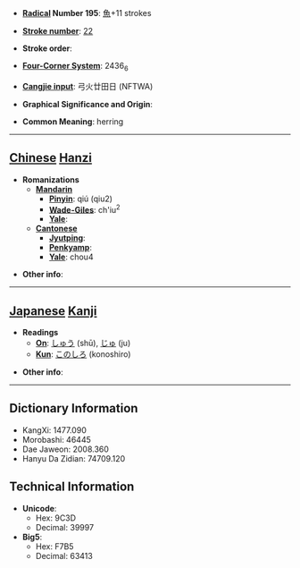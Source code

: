 * '''[[Wiktionary:Chinese radical index| Radical]] Number 195''': [[Wiktionary:Chinese radical index 魚|魚]]+11 strokes

* '''[[Wiktionary:Chinese total strokes index|Stroke number]]''': [[Wiktionary:Chinese total strokes index 22|22]]

* '''Stroke order''': 

* '''[[Wiktionary:Chinese four corner index|Four-Corner System]]''': 2436<sub>6</sub>

* '''[[Wiktionary:Chinese Cangjie index|Cangjie input]]''': 弓火廿田日 (NFTWA)

* '''Graphical Significance and Origin''': 

* '''Common Meaning''': herring

----

== [[Chinese]] [[Hanzi]] ==

* '''Romanizations'''
** '''[[Mandarin]]'''
*** '''[[Pinyin]]''': qiú (qiu2)
*** '''[[Wade-Giles]]''': ch'iu<sup>2</sup>
*** '''[[Yale]]''': 
** '''[[Cantonese]]'''
*** '''[[Jyutping]]''':
*** '''[[Penkyamp]]''': 
*** '''[[Yale]]''': chou4

* '''Other info''': 

----

== [[Japanese]] [[Kanji]] ==

* '''Readings'''
** '''[[On]]''': [[しゅう]] (shū), [[じゅ]] (ju)
** '''[[Kun]]''': [[このしろ]] (konoshiro)

* '''Other info''':  

----

== Dictionary Information ==

* KangXi: 1477.090
* Morobashi: 46445
* Dae Jaweon: 2008.360
* Hanyu Da Zidian: 74709.120

== Technical Information ==

* '''Unicode''':
** Hex: 9C3D
** Decimal: 39997
* '''Big5''':
** Hex: F7B5
** Decimal: 63413